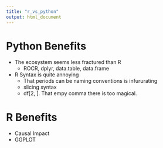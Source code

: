 ```yaml
---
title: "r_vs_python"
output: html_document
---
```


# Python Benefits
- The ecosystem seems less fractured than R
  - ROCR, dplyr, data.table, data.frame
- R Syntax is quite annoying
  - That periods can be naming conventions is infururating
  - slicing syntax
  - df[2, ]. That empy comma there is too magical.

# R Benefits
- Causal Impact
- GGPLOT

